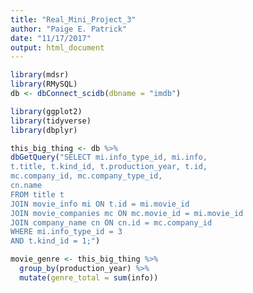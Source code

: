 ```yaml
---
title: "Real_Mini_Project_3"
author: "Paige E. Patrick"
date: "11/17/2017"
output: html_document
---
```


```r
library(mdsr)
library(RMySQL)
db <- dbConnect_scidb(dbname = "imdb")
```

```r
library(ggplot2)
library(tidyverse)
library(dbplyr)
```

```r
this_big_thing <- db %>%
dbGetQuery("SELECT mi.info_type_id, mi.info, 
t.title, t.kind_id, t.production_year, t.id, 
mc.company_id, mc.company_type_id,
cn.name
FROM title t
JOIN movie_info mi ON t.id = mi.movie_id
JOIN movie_companies mc ON mc.movie_id = mi.movie_id
JOIN company_name cn ON cn.id = mc.company_id
WHERE mi.info_type_id = 3
AND t.kind_id = 1;")
```

```r
movie_genre <- this_big_thing %>%
  group_by(production_year) %>%
  mutate(genre_total = sum(info))
```



